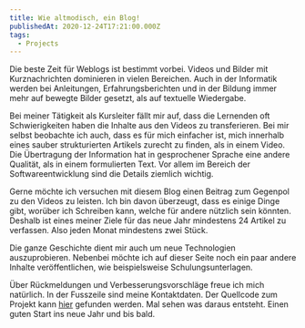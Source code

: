 ```yaml
---
title: Wie altmodisch, ein Blog!
publishedAt: 2020-12-24T17:21:00.000Z
tags:
  - Projects
---
```


Die beste Zeit für Weblogs ist bestimmt vorbei. Videos und Bilder mit Kurznachrichten dominieren in vielen Bereichen. Auch in der Informatik werden bei Anleitungen, Erfahrungsberichten und in der Bildung immer mehr auf bewegte Bilder gesetzt, als auf textuelle Wiedergabe.

Bei meiner Tätigkeit als Kursleiter fällt mir auf, dass die Lernenden oft Schwierigkeiten haben die Inhalte aus den Videos zu transferieren. Bei mir selbst beobachte ich auch, dass es für mich einfacher ist, mich innerhalb eines sauber strukturierten Artikels zurecht zu finden, als in einem Video. Die Übertragung der Information hat in gesprochener Sprache eine andere Qualität, als in einem formulierten Text. Vor allem im Bereich der Softwareentwicklung sind die Details ziemlich wichtig.

Gerne möchte ich versuchen mit diesem Blog einen Beitrag zum Gegenpol zu den Videos zu leisten. Ich bin davon überzeugt, dass es einige Dinge gibt, worüber ich Schreiben kann, welche für andere nützlich sein könnten. Deshalb ist eines meiner Ziele für das neue Jahr mindestens 24 Artikel zu verfassen. Also jeden Monat mindestens zwei Stück.

Die ganze Geschichte dient mir auch um neue Technologien auszuprobieren. Nebenbei möchte ich auf dieser Seite noch ein paar andere Inhalte veröffentlichen, wie beispielsweise Schulungsunterlagen.

Über Rückmeldungen und Verbesserungsvorschläge freue ich mich natürlich. In der Fusszeile sind meine Kontaktdaten. Der Quellcode zum Projekt kann [hier](https://github.com/openscript/r.obin.ch) gefunden werden. Mal sehen was daraus entsteht. Einen guten Start ins neue Jahr und bis bald.
